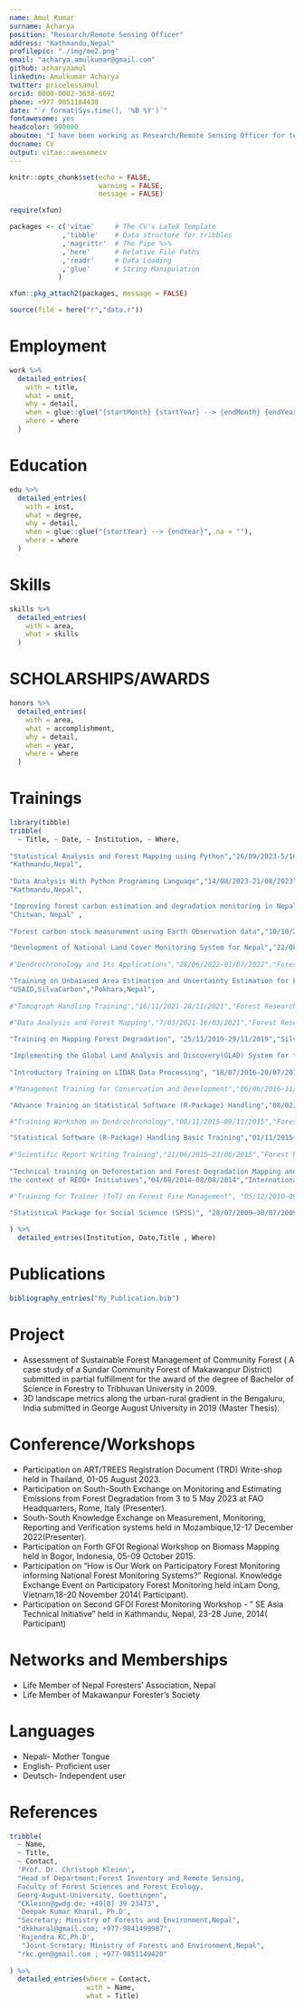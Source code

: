 ```yaml
---
name: Amul Kumar
surname: Acharya
position: "Research/Remote Sensing Officer"
address: "Kathmandu,Nepal"
profilepic: "./img/me2.png"
email: "acharya.amulkumar@gmail.com"
github: acharyaamul
linkedin: Amulkumar Acharya
twitter: pricelessamul
orcid: 0000-0002-3638-6692
phone: +977 9851184438
date: "`r format(Sys.time(), '%B %Y')`"
fontawesome: yes
headcolor: 990000
aboutme: "I have been working as Research/Remote Sensing Officer for ten years at Forest Reserch and Training Centre, Nepal. I have a deep driven passion for application of Remote sensing and GIS techniques in Forestry sector."
docname: CV
output: vitae::awesomecv
---
```


```r
knitr::opts_chunk$set(echo = FALSE,
                      warning = FALSE,
                      message = FALSE)

require(xfun)

packages <- c('vitae'     # The CV's LaTeX Template
             ,'tibble'    # Data structure for tribbles
             ,'magrittr'  # The Pipe %>%
             ,'here'      # Relative File Paths
             ,'readr'     # Data Loading
             ,'glue'      # String Manipulation
            )

xfun::pkg_attach2(packages, message = FALSE)

source(file = here("r","data.r"))

```

# Employment

```r

work %>%
  detailed_entries(
    with = title,
    what = unit,
    why = detail,
    when = glue::glue("{startMonth} {startYear} --> {endMonth} {endYear}",.na = ""),
    where = where
  )

```

# Education

```r

edu %>%
  detailed_entries(
    with = inst,
    what = degree,
    why = detail,
    when = glue::glue("{startYear} --> {endYear}",.na = ""),
    where = where
  )

```

# Skills

```r

skills %>%
  detailed_entries(
    with = area,
    what = skills
  )

```

# SCHOLARSHIPS/AWARDS

```r

honors %>%
  detailed_entries(
    with = area,
    what = accomplishment,
    why = detail,
    when = year,
    where = where
  )

```


# Trainings

```r
library(tibble)
tribble(
  ~ Title, ~ Date, ~ Institution, ~ Where,
  
"Statistical Analysis and Forest Mapping using Python","26/09/2023-5/10/2023","Forest Research and Training Centre",
"Kathmandu,Nepal", 
  
"Data Analysis With Python Programing Language","14/08/2023-21/08/2023","Forest Research and Training Centre",
"Kathmandu,Nepal",

"Improving forest carbon estimation and degradation monitoring in Nepal","23/07/2022-27/07/2022","USAID,NASA,ICIMOD",
"Chitwan, Nepal" ,
 
"Forest carbon stock measurement using Earth Observation data","10/10/2022-11/11/2022","USAID,NASA,ICIMOD","Kathmandu, Nepal",

"Development of National Land Cover Monitoring System for Nepal","22/08/2022-26/08/2022","USAID,NASA,ICIMOD","Lalitpur, Nepal",
  
#"Dendrochronology and Its Applications","28/06/2022-01/07/2022","Forest Research and Training Centre","Kathmandu,Nepal",  

"Training on Unbaiased Area Estimation and Uncertainty Estimation for Forest Degradation in Nepal","23/05/2022-27/05/22",
"USAID,SilvaCarbon","Pokhara,Nepal",
  
#"Tomograph Handling Training","16/11/2021-28/11/2021","Forest Research and Training Centre","Kathmandu,Nepal",  

#"Data Analysis and Forest Mapping","7/03/2021-16/03/2021","Forest Research and Training Centre","Kathmandu,Nepal",
  
"Training on Mapping Forest Degradation", "25/11/2019-29/11/2019","SilvaCarbon,ICIMOD","Chitawan,Nepal",

"Implementing the Global Land Analysis and Discovery(GLAD) System for forest cover change mapping","24/04/2017-28/04/2017","USAID,SilvaCarbon Global Land Analysis & Discovery","Kathmandu, Nepal",
  
"Introductory Training on LIDAR Data Processing", "18/07/2016–20/07/2016","USAID and US Forest Service-SilvaCarbon","Kathmandu, Nepal",

#"Management Training for Conservation and Development","06/06/2016–11/07/2016","Central Forests Training and Extension Center","Kathmandu, Nepal",

"Advance Training on Statistical Software (R-Package) Handling","08/02/2016–12/02/2016","Forest Research and Training Centre(Formerly Department of Forest Research and Survey)", "Kathmandu, Nepal", 

#"Training Workshop on Dendrochronology","08/11/2015–09/11/2015","Forest Research and Training Centre(Formerly Department of Forest Research and Survey)", "Kathmandu, Nepal",

"Statistical Software (R-Package) Handling Basic Training","01/11/2015–05/11/2015","Forest Research and Training Centre(Formerly Department of Forest Research and Survey)", "Kathmandu, Nepal",
  
#"Scientific Report Writing Training","21/06/2015–23/06/2015","Forest Research and Training Centre(Formerly Department of Forest Research and Survey)", "Kathmandu, Nepal",  
  
"Technical training on Deforestation and Forest Degradation Mapping and Monitoring using Multi-scale Geospatial methods in
the context of REDD+ Initiatives","04/08/2014–08/08/2014","International Centre for Integrated Mountain Development (ICIMOD)","Lalitpur,Nepal",

#"Training for Trainer (ToT) on Forest Fire Management", "05/12/2010–09/12/2010", "Ministry of Forests and Soil conservation and U.S. Department of State and U.S. Forest Service.", "Hetauda, Nepal",

"Statistical Package for Social Science (SPSS)", "28/07/2009–30/07/2009", "Memorial Centre of Excellence (MemCoE)", "Institute of Forestry,Hetauda (Nepal)"
 
) %>%
  detailed_entries(Institution, Date,Title , Where)
```

# Publications

```r
bibliography_entries("My_Publication.bib")

```


# Project
- Assessment of Sustainable Forest Management of Community Forest ( A case study of a Sundar Community Forest of Makawanpur District)         submitted in partial fulfillment for the award of the degree of Bachelor of Science in Forestry to Tribhuvan University in 2009.
- 3D landscape metrics along the urban-rural gradient in the Bengaluru, India submitted in George August University in 2019 (Master          Thesis).

# Conference/Workshops

- Participation on ART/TREES Registration Document (TRD) Write-shop held in Thailand, 01-05 August 2023.
- Participation on South-South Exchange on Monitoring and Estimating Emissions from Forest Degradation from 3 to 5 May 2023 at FAO Headquarters, Rome, Italy (Presenter).
- South-South Knowledge Exchange on Measurement, Monitoring, Reporting and Verification systems held in Mozambique,12-17 December 2022(Presenter).
- Participation on Forth GFOI Regional Workshop on Biomass Mapping held in Bogor, Indonesia, 05-09 October 2015.
- Participation on "How is Our Work on Participatory Forest Monitoring informing National Forest Monitoring Systems?" Regional.
  Knowledge Exchange Event on Participatory Forest Monitoring held inLam Dong, Vietnam,18-20 November 2014( Participant).
- Participation on Second GFOI Forest Monitoring Workshop - " SE Asia Technical Initiative" held in Kathmandu, Nepal, 23-28 June, 2014(      Participant)

# Networks and Memberships

- Life Member of Nepal Foresters' Association, Nepal
- Life Member of Makawanpur Forester's Society

# Languages

- Nepali- Mother Tongue 
- English- Proficient user
- Deutsch- Independent user

# References

```r
tribble(
  ~ Name,
  ~ Title,
  ~ Contact,
  'Prof. Dr. Christoph Kleinn',
  "Head of Department;Forest Inventory and Remote Sensing, 
  Faculty of Forest Sciences and Forest Ecology,
  Georg-August-University, Goettingen",
  "CKleinn@gwdg.de; +49[0] 39 23473",
  'Deepak Kumar Kharal, Ph.D',
  "Secretary; Ministry of Forests and Environment,Nepal",
  "dkkharal@gmail.com; +977-9841499987",
  'Rajendra KC,Ph.D',
   "Joint-Scretary; Ministry of Forests and Environment,Nepal",
  "rkc.gen@gmail.com ; +977-9851149420"
  
) %>%
  detailed_entries(where = Contact,
                   with = Name,
                   what = Title) 
```



